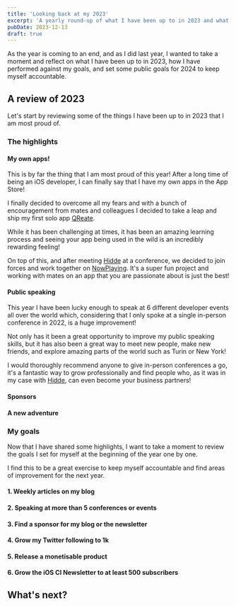```yaml
---
title: 'Looking back at my 2023'
excerpt: 'A yearly round-up of what I have been up to in 2023 and what I am planning for 2024.'
pubDate: 2023-12-13
draft: true
---
```


As the year is coming to an end, and as I did last year, I wanted to take a moment and reflect on what I have been up to in 2023, how I have performed against my goals, and set some public goals for 2024 to keep myself accountable.

## A review of 2023

Let's start by reviewing some of the things I have been up to in 2023 that I am most proud of.

### The highlights

#### My own apps!

This is by far the thing that I am most proud of this year! After a long time of being an iOS developer, I can finally say that I have my own apps in the App Store!

I finally decided to overcome all my fears and with a bunch of encouragement from mates and colleagues I decided to take a leap and ship my first solo app [QReate]().

While it has been challenging at times, it has been an amazing learning process and seeing your app being used in the wild is an incredibly rewarding feeling!

On top of this, and after meeting [Hidde]() at a conference, we decided to join forces and work together on [NowPlaying](). It's a super fun project and working with mates on an app that you are passionate about is just the best!

#### Public speaking

This year I have been lucky enough to speak at 6 different developer events all over the world which, considering that I only spoke at a single in-person conference in 2022, is a huge improvement!

Not only has it been a great opportunity to improve my public speaking skills, but it has also been a great way to meet new people, make new friends, and explore amazing parts of the world such as Turin or New York!

I would thoroughly recommend anyone to give in-person conferences a go, it's a fantastic way to grow professionally and find people who, as it was in my case with [Hidde](), can even become your business partners!

#### Sponsors

#### A new adventure

### My goals

Now that I have shared some highlights, I want to take a moment to review the goals I set for myself at the beginning of the year one by one.

I find this to be a great exercise to keep myself accountable and find areas of improvement for the next year.

#### 1. Weekly articles on my blog

#### 2. Speaking at more than 5 conferences or events

#### 3. Find a sponsor for my blog or the newsletter

#### 4. Grow my Twitter following to 1k

#### 5. Release a monetisable product

#### 6. Grow the iOS CI Newsletter to at least 500 subscribers

## What's next?

